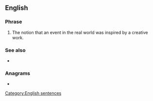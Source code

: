 ==English==
{{wikipedia|life imitating art}}

===Phrase===
{{head|en|phrase}}

# The notion that an event in the real world was inspired by a creative work.

===See also===
* {{l|en|art imitates life}}

===Anagrams===
* {{anagrams|en|art imitates life}}

[[Category:English sentences]]